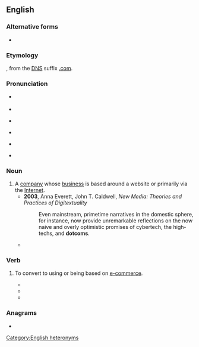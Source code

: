 {{also|dot-com|dot com}}
==English==

===Alternative forms===
* {{l|en|dot-com}}

===Etymology===
{{compound|en|dot|com}}, from the [[Domain Name System|DNS]] suffix [[.com]].

===Pronunciation===
{{i|noun}}
* {{a|UK}} {{IPA|en|/dɒtˈkɒm/}}
* {{audio|en|LL-Q1860 (eng)-Vealhurl-dotcom.wav |Audio (Southern England)}}
* {{a|US}} {{IPA|en|/ˌdɑtˈkɑm/}}
{{i|verb}}
* {{a|UK}} {{IPA|en|/ˈdɒtkɒm/}}
* {{audio|en|LL-Q1860 (eng)-Vealhurl-dotcom2.wav|Audio (Southern England)}}
* {{a|US}} {{IPA|en|/ˈdɑtˌkɑm/}}

===Noun===
{{en-noun}}

# A [[company]] whose [[business]] is based around a website or primarily via the [[Internet]].
#* '''2003''', Anna Everett, ‎John T. Caldwell, ''New Media: Theories and Practices of Digitextuality''
#*: Even mainstream, primetime narratives in the domestic sphere, for instance, now provide unremarkable reflections on the now naive and overly optimistic promises of cybertech, the high-techs, and '''dotcoms'''.
#* {{quote-journal|en|date=2013-07-20|volume=408|issue=8845|magazine={{w|The Economist}}
|title=[http://www.economist.com/news/http://www.economist.com/news/business/21582001-army-new-online-courses-scaring-wits-out-traditional-universities-can-they The attack of the MOOCs]
|passage='''Dotcom''' mania was slow in coming to higher education, but now it has the venerable industry firmly in its grip. Since the launch early last year of Udacity and Coursera, two Silicon Valley start-ups offering free education through MOOCs, massive open online courses, the ivory towers of academia have been shaken to their foundations.}}

===Verb===
{{en-verb|++}}

# {{lb|en|transitive}} To convert to using or being based on [[e-commerce]].
#* {{quote-book|en|year=2001 |title=E-business & Internet infrastructure software: United States  |author=Rick G. Sherland |page=2 |ISBN= |passage=The fear of being "'''dotcommed'''” was a powerful catalyst creating a reactionary environment.  }}
#* {{quote-book|en|year=2001|title=Mass Media in India  |author= |page=185 |ISBN=8123009429 |passage=When will your company get '''dotcommed'''?  }}
#* {{quote-book|en|year=2010|title=On a Narrow Windowsill: Fiction and Poetry Folded Onto Twitter |author= J. S. Graustein & Rose Auslander |page= |ISBN=1610191005 |passage=Then Yuppies '''dotcommed''' the Banks.  }}

===Anagrams===
* {{anagrams|en|a=cdmoot|tomcod}}

[[Category:English heteronyms]]